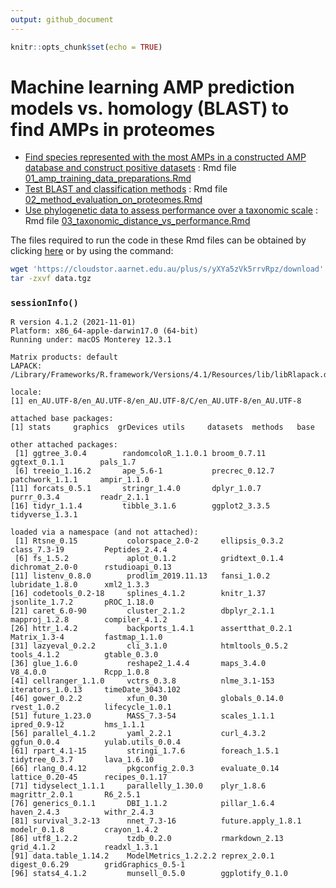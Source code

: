 ```yaml
---
output: github_document
---
```


```r
knitr::opts_chunk$set(echo = TRUE)
```

# Machine learning AMP prediction models vs. homology (BLAST) to find AMPs in proteomes

- [Find species represented with the most AMPs in a constructed AMP database and construct positive datasets](01_amp_training_data_preparations.md) : Rmd file [01_amp_training_data_preparations.Rmd](01_amp_training_data_preparations.Rmd)
- [Test BLAST and classification methods](02_method_evaluation_on_proteomes.md) : Rmd file [02_method_evaluation_on_proteomes.Rmd](02_method_evaluation_on_proteomes.Rmd)
- [Use phylogenetic data to assess performance over a taxonomic scale](03_taxonomic_distance_vs_performance.md) : Rmd file [03_taxonomic_distance_vs_performance.Rmd](03_taxonomic_distance_vs_performance.Rmd)

The files required to run the code in these Rmd files can be obtained by clicking [here](https://cloudstor.aarnet.edu.au/plus/s/yXYa5zVk5rrvRpz) or by using the command:

``` bash
wget 'https://cloudstor.aarnet.edu.au/plus/s/yXYa5zVk5rrvRpz/download' -O data.tgz
tar -zxvf data.tgz 
```

### `sessionInfo()`

```
R version 4.1.2 (2021-11-01)
Platform: x86_64-apple-darwin17.0 (64-bit)
Running under: macOS Monterey 12.3.1

Matrix products: default
LAPACK: /Library/Frameworks/R.framework/Versions/4.1/Resources/lib/libRlapack.dylib

locale:
[1] en_AU.UTF-8/en_AU.UTF-8/en_AU.UTF-8/C/en_AU.UTF-8/en_AU.UTF-8

attached base packages:
[1] stats     graphics  grDevices utils     datasets  methods   base     

other attached packages:
 [1] ggtree_3.0.4        randomcoloR_1.1.0.1 broom_0.7.11        ggtext_0.1.1        pals_1.7           
 [6] treeio_1.16.2       ape_5.6-1           precrec_0.12.7      patchwork_1.1.1     ampir_1.1.0        
[11] forcats_0.5.1       stringr_1.4.0       dplyr_1.0.7         purrr_0.3.4         readr_2.1.1        
[16] tidyr_1.1.4         tibble_3.1.6        ggplot2_3.3.5       tidyverse_1.3.1    

loaded via a namespace (and not attached):
 [1] Rtsne_0.15           colorspace_2.0-2     ellipsis_0.3.2       class_7.3-19         Peptides_2.4.4      
 [6] fs_1.5.2             aplot_0.1.2          gridtext_0.1.4       dichromat_2.0-0      rstudioapi_0.13     
[11] listenv_0.8.0        prodlim_2019.11.13   fansi_1.0.2          lubridate_1.8.0      xml2_1.3.3          
[16] codetools_0.2-18     splines_4.1.2        knitr_1.37           jsonlite_1.7.2       pROC_1.18.0         
[21] caret_6.0-90         cluster_2.1.2        dbplyr_2.1.1         mapproj_1.2.8        compiler_4.1.2      
[26] httr_1.4.2           backports_1.4.1      assertthat_0.2.1     Matrix_1.3-4         fastmap_1.1.0       
[31] lazyeval_0.2.2       cli_3.1.0            htmltools_0.5.2      tools_4.1.2          gtable_0.3.0        
[36] glue_1.6.0           reshape2_1.4.4       maps_3.4.0           V8_4.0.0             Rcpp_1.0.8          
[41] cellranger_1.1.0     vctrs_0.3.8          nlme_3.1-153         iterators_1.0.13     timeDate_3043.102   
[46] gower_0.2.2          xfun_0.30            globals_0.14.0       rvest_1.0.2          lifecycle_1.0.1     
[51] future_1.23.0        MASS_7.3-54          scales_1.1.1         ipred_0.9-12         hms_1.1.1           
[56] parallel_4.1.2       yaml_2.2.1           curl_4.3.2           ggfun_0.0.4          yulab.utils_0.0.4   
[61] rpart_4.1-15         stringi_1.7.6        foreach_1.5.1        tidytree_0.3.7       lava_1.6.10         
[66] rlang_0.4.12         pkgconfig_2.0.3      evaluate_0.14        lattice_0.20-45      recipes_0.1.17      
[71] tidyselect_1.1.1     parallelly_1.30.0    plyr_1.8.6           magrittr_2.0.1       R6_2.5.1            
[76] generics_0.1.1       DBI_1.1.2            pillar_1.6.4         haven_2.4.3          withr_2.4.3         
[81] survival_3.2-13      nnet_7.3-16          future.apply_1.8.1   modelr_0.1.8         crayon_1.4.2        
[86] utf8_1.2.2           tzdb_0.2.0           rmarkdown_2.13       grid_4.1.2           readxl_1.3.1        
[91] data.table_1.14.2    ModelMetrics_1.2.2.2 reprex_2.0.1         digest_0.6.29        gridGraphics_0.5-1  
[96] stats4_4.1.2         munsell_0.5.0        ggplotify_0.1.0  
```


